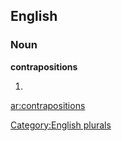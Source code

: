 ==English==

===Noun===
'''contrapositions'''

# {{plural of|[[contraposition]]}}

[[Category:English plurals]]

[[ar:contrapositions]]